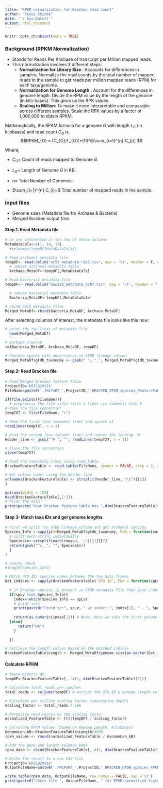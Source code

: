 ```yaml
---
title: "RPKM normalization for Bracken read count"
author: "Tejus Shinde"
date: "`r Sys.Date()`"
output: html_document
---
```


```r
knitr::opts_chunk$set(echo = TRUE)
```

### Background (RPKM Normalization)
- Stands for Reads Per Kilobase of transcript per Million mapped reads.
- This normalization involves 3 different steps: 
  - **Normalization for Library Size** : Accounts for differences in samples. Normalize the read counts by the total number of mapped reads in the sample to get reads per million mapped reads (RPM) for each taxa/genome.
  - **Normalization for Genome Length** : Account for the differences in genome length. Divide the RPM value by the length of the genome (in kilo-bases). This gives us the RPK values.
  - **Scaling to Million**: To make it more interpretable and comparable across different samples. Scale the RPK values by a factor of 1,000,000 to obtain RPKM.

Mathematically, the RPKM formula for a genome $G$ with length $L_{G}$ (in kilobases) and read count $C_{G}$ is: 
  $$RPKM_{G} = (C_{G}/L_{G})*(10^6/\sum_{i=1}^{n} C_{i}) $$

Where,

  - $C_{G}=$ Count of reads mapped to Genome $G$.
  
  - $L_{G} =$ Length of Genome $G$ in KB.
  
  - $n=$ Total Number of Genomes.
  
  - $\sum_{i=1}^{n} C_{i}=$ Total number of mapped reads in the sample.


### Input files
  - Genome sizes (Metadata file fro Archaea & Bacteria)
  - Merged Bracken output files
  
#### Step 1: Read Metadata file

```r

# we are interested in the few of these columns 
MetaDataCols<-c(1, 14, 17)
  #colnames(tempDF[MetaDataCols])

# Read archaeal metadata file
tempDF<- read.delim("ar53_metadata_r207.tsv", sep = '\t', header = T, na.strings = c('na', 'none'), fill = T)  
  # subset archaeal metadata table
  Archaea_MetaDF<-tempDF[,MetaDataCols]

# Read bacterial metadata file
tempDF<- read.delim("bac120_metadata_r207.tsv", sep = '\t', header = T, na.strings = c('na', 'none'), fill = T)

  # subset bacterial metadata table
  Bacteria_MetaDF<-tempDF[,MetaDataCols]

# rbind both metadata files
Merged_MetaDf<-rbind(Bacteria_MetaDF, Archaea_MetaDF)

```

  After selecting columns of interest, the metadata file looks like this now: 

```r
# print the top lines of metadata file 
  head(Merged_MetaDf)

# garbage cleanup
rm(Bacteria_MetaDF, Archaea_MetaDF, tempDF)

```

```r
# Replace spaces with underscores in GTDB lineage column
Merged_MetaDf$gtdb_taxonomy <- gsub(" ", "_", Merged_MetaDf$gtdb_taxonomy)

```

#### Step 2: Read Bracken file

```r
# Read Merged Bracken feature table
ProjectID='PRJEB29918'
FileName=paste0('./MiPoRT_',ProjectID,'_BRACKEN_GTDB_species_FeatureTable.csv')

if(file.exists(FileName)){
  # preprocess the file since first 2 lines are comments with #
# Open the file connection
tempTXT <- file(FileName, "r")

# Read the first line (comment line) and ignore it
readLines(tempTXT, n = 1)

# Read the second line (header line) and remove the leading '#'
header_line <- gsub("^# ", "", readLines(tempTXT, n = 1))

# Close the file connection
close(tempTXT)

# Read the remaining lines using read.table
BrackenFeatureTable <- read.table(FileName, header = FALSE, skip = 2, sep = "\t", comment.char = "")

# Set column names using the header line
colnames(BrackenFeatureTable) <- strsplit(header_line, "\t")[[1]]
}

```

```r
options(width = 150)
head(BrackenFeatureTable[,1:3])
# Print the data
print(paste("Your Bracken feature table has ",dim(BrackenFeatureTable)[1], " number of taxa/features"," and ",dim(BrackenFeatureTable)[2], " samples"))

```

#### Step 3: Match taxa IDs and get genome lengths

```r

# First we split the GTDB lineage column and get archaeal species
Species_Info <-sapply(X=Merged_MetaDf$gtdb_taxonomy, FUN = function(eachLineage){
  # split each string individually
  SpeciesLv<-strsplit(eachLineage, ';')[[1]][7]
  return(gsub("^s__", "", SpeciesLv))
  }
)

# sanity check
#length(Species_Info)

# Match OTU_ID/ species names between the two data frames
Get_indices <- sapply(BrackenFeatureTable$`OTU ID`, FUN = function(spLv){
  
  # if Bracken species is present in GTDB metadata file then give index
  if(spLv %in% Species_Info){
    index<-which(Species_Info == spLv)
    # print info
    print(paste0("Found sp:", spLv, " at index: ", index[1], " - ", Species_Info[index[1]], " & Genome Size: ", Merged_MetaDf$genome_size[index[1]]/1000, "KB"))
    
    return(as.numeric(index[1])) # Note: Here we take the first genome length found for this sp Name.
  }else{
      return("NA")
    }
  
  })

# Retrieve the Length values based on the matched indices
BrackenFeatureTable$Length <- Merged_MetaDf$genome_size[as.vector(Get_indices)]

```


#### Calculate RPKM

````r
# featurecounts dF
tempDF<-BrackenFeatureTable[, -c(1, dim(BrackenFeatureTable)[2])]

# Calculate total reads per samples
total_reads <- colSums(tempDF) # exclude the OTU ID & genome length cols

# Calculate per million scaling factor (sequencing depth)
scaling_factor <- total_reads / 1e6

# Normalize read counts by the scaling factor
normalized_FeatureTable <- t(t(tempDF) / scaling_factor)

# Calculate RPKM values (based on Genome Length, kilobases)
GenomeLen_kB<-BrackenFeatureTable$Length/1000
rpkm_values <- round(normalized_FeatureTable / GenomeLen_kB)

# Add the gene and length columns back
rpkm_data <- cbind(BrackenFeatureTable[, c(1, dim(BrackenFeatureTable)[2])], rpkm_values)


````

```r

# Write the result to a new CSV file
ProjectID='PRJEB29918'
OutputFileName=paste0('./MiPoRT_',ProjectID,'_BRACKEN_GTDB_species_RPKM_FeatureTable.tsv')

write.table(rpkm_data, OutputFileName, row.names = FALSE, sep ='\t')
print(paste0("Check file ", OutputFileName, " for RPKM normalized feature table. :)"))

```

